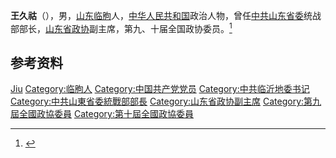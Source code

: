 '''王久祜'''（{{bd|1944年|3月|}}），男，[[山东|山东]][[临朐|临朐]]人，[[中华人民共和国|中华人民共和国]]政治人物，曾任[[中共山东省委|中共山东省委]]统战部部长，[[山东省政协|山东省政协]]副主席，第九、十届全国政协委员。<ref>{{Cite book|title=中华人民共和国职官志|author=何虎生, 李耀东, 向常福主编|publisher=中国社会出版社|year=2003|isbn=9787800883934|location=北京|pages=}}</ref>

== 参考资料 ==
{{reflist}}

{{中国人物小作品}}

{{Authority control}}
{{DEFAULTSORT:Wang王}}
[[Category:王姓|Jiu]]
[[Category:临朐人|Category:临朐人]]
[[Category:中国共产党党员|Category:中国共产党党员]]
[[Category:中共临沂地委书记|Category:中共临沂地委书记]]
[[Category:中共山東省委統戰部部長|Category:中共山東省委統戰部部長]]
[[Category:山东省政协副主席|Category:山东省政协副主席]]
[[Category:第九屆全國政協委員|Category:第九屆全國政協委員]]
[[Category:第十屆全國政協委員|Category:第十屆全國政協委員]]